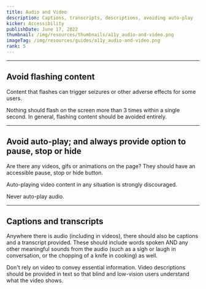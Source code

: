 ```yaml
---
title: Audio and Video
description: Captions, transcripts, descriptions, avoiding auto-play
kicker: Accessibility
publishDate: June 17, 2022
thumbnail: /img/resources/thumbnails/a11y_audio-and-video.png
imageTag: /img/resources/guides/a11y_audio-and-video.png
rank: 5
---
```


---

## Avoid flashing content

Content that flashes can trigger seizures or other adverse effects for some users.

Nothing should flash on the screen more than 3 times within a single second. In general, flashing content should be avoided entirely.

---

## Avoid auto-play; and always provide option to pause, stop or hide

Are there any videos, gifs or animations on the page? They should have an accessible pause, stop or hide button.

Auto-playing video content in any situation is strongly discouraged.

Never auto-play audio.

---

## Captions and transcripts

Anywhere there is audio (including in videos), there should also be captions and a transcript provided. These should include words spoken AND any other meaningful sounds from the audio (such as a sigh or laugh in conversation, or the chopping of a knife in cooking) as well.

Don't rely on video to convey essential information. Video descriptions should be provided in text so that blind and low-vision users understand what the video shows.
